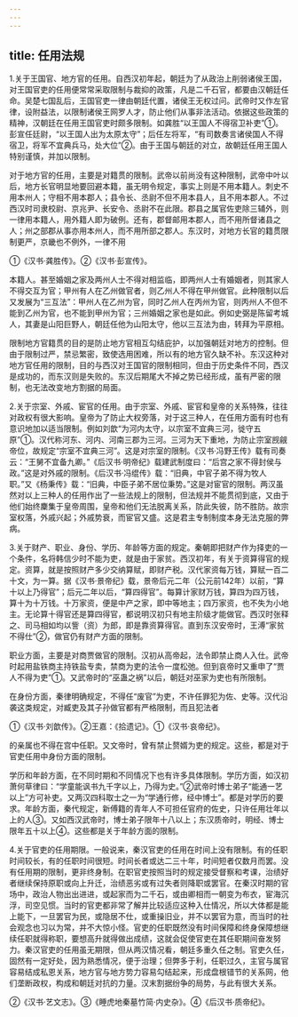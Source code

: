 ```yaml
---
---
---
```

title: 任用法规
---



1.关于王国官、地方官的任用。自西汉初年起，朝廷为了从政治上削弱诸侯王国，对王国官吏的任用便常常采取限制与裁抑的政策，凡是二千石官，都要由汉朝廷任命。吴楚七国乱后，王国官吏一律由朝廷代置，诸侯王无权过问。武帝时又作左官律，设附益法，以限制诸侯王网罗人才，防止他们从事非法活动。依据这些政策的精神，汉朝廷在任用王国官吏时颇多限制。如龚胜“以王国人不得宿卫补吏”①。彭宣任廷尉，“以王国人出为太原太守”；后任左将军，“有司数奏言诸侯国人不得宿卫，将军不宜典兵马，处大位”②。由于王国与朝廷的对立，故朝廷任用王国人特别谨慎，并加以限制。

对于地方官的任用，主要是对籍贯的限制。武帝以前尚没有这种限制，武帝中叶以后，地方长官明显地要回避本籍，虽无明令规定，事实上则是不用本籍人。刺史不用本州人；守相不用本郡人；县令长、丞尉不但不用本县人，且不用本郡人。不过西汉时司隶校尉、京兆尹、长安令、丞尉不在此限。郡县之属官佐吏除三辅外，则一律用本籍人，用外籍人即为破例。还有，郡督邮用本郡人，而不用所督诸县之人；州之部郡从事亦用本州人，而不用所部之郡人。东汉时，对地方长官的籍贯限制更严，京畿也不例外，一律不用

①《汉书·龚胜传》。②《汉书·彭宣传》。

本籍人。甚至婚姻之家及两州人士不得对相监临，即两州人士有婚姻者，则其家人不得交互为官；甲州有人在乙州做官者，则乙州人不得在甲州做官。此种限制以后又发展为“三互法”：甲州人在乙州为官，同时乙州人在丙州为官，则丙州人不但不能到乙州为官，也不能到甲州为官；三州婚姻之家也是如此。例如史弼是陈留考城人，其妻是山阳巨野人，朝廷任他为山阳太守，他以三互法为由，转拜为平原相。

限制地方官籍贯的目的是防止地方官相互勾结庇护，以加强朝廷对地方的控制。但由于限制过严，禁忌繁密，致使选用困难，所以有的地方官久缺不补。东汉这种对地方官任用的限制，目的与西汉对王国官的限制相同，但由于历史条件不同，西汉是成功的，而东汉则是失败的。东汉后期尾大不掉之势已经形成，虽有严密的限制，也无法改变地方割据的局面。

2.关于宗室、外戚、宦官的任用。由于宗室、外戚、宦官和皇帝的关系特殊，往往对政权有很大影响。皇帝为了防止大权旁落，对于这三种人，在任用方面有时也有意识地加以适当限制。例如刘歆“为河内太守，以宗室不宜典三河，徙守五原”①。汉代称河东、河内、河南三郡为三河。三河为天下重地，为防止宗室觊觎帝位，故规定“宗室不宜典三河”。这是对宗室的限制。《汉书·冯野王传》载有司奏云：“王舅不宜备九卿。”《后汉书·明帝纪》载建武制度曰：“后宫之家不得封侯与政。”这是对外戚的限制。《后汉书·冯绲传》载：“旧典，中官子弟不得为牧人职。”又《杨秉传》载：“旧典，中臣子弟不居位秉势。”这是对宦官的限制。两汉虽然对以上三种人的任用作出了一些法规上的限制，但法规并不能贯彻到底，又由于他们始终麇集于皇帝周围，皇帝和他们无法脱离关系，防此失彼，防不胜防。故宗室权落，外戚兴起；外戚势衰，而宦官又盛。这是君主专制制度本身无法克服的弊病。

3.关于财产、职业、身份、学历、年龄等方面的规定。秦朝即把财产作为择吏的一个条件，名将韩信少时不能为吏，就是由于家贫。西汉初年，有关于资算得官的规定。资算，就是按照财产多少交纳算赋，即财产税。汉代家资每万钱，算赋一百二十文，为一算。据《汉书·景帝纪》载，景帝后元二年（公元前142年）以前，“算十以上乃得官”；后元二年以后，“算四得官”。每算计家财万钱，算四为四万钱，算十为十万钱。十万家资，便是中产之家，即中等地主；四万家资，也不失为小地主。无论算十得官还是算四得官，都说明汉初只有地主阶级才能做官。西汉时张释之、司马相如均以訾（资）为郎，即是靠资算得官。直到东汉安帝时，王溥“家贫不得仕”②，做官仍有财产方面的限制。

职业方面，主要是对商贾做官的限制。汉初从高帝起，法令即禁止商人入仕。武帝时起用盐铁商主持铁盐专卖，禁商为吏的法令一度松弛。但到哀帝时又重申了“贾人不得为吏”①。又武帝时的“巫蛊之祸”以后，朝廷对巫家为吏也有所限制。

在身份方面，秦律明确规定，不得任“废官”为吏，不许任罪犯为佐、史等。汉代沿袭这类规定，对臧吏及其子孙做官都有严格限制，而且犯法者

①《汉书·刘歆传》。②王嘉：《拾遗记》。①《汉书·哀帝纪》。

的亲属也不得在宫中任职。又文帝时，曾有禁止赘婿为吏的规定。这些，都是对于官吏任用中身份方面的限制。

学历和年龄方面，在不同时期和不同情况下也有许多具体限制。学历方面，如汉初萧何草律曰：“学童能讽书九千字以上，乃得为史。”②武帝时博士弟子“能通一艺以上”方可补吏。又两汉四科取士之一为“学通行修，经中博士”。都是对学历的要求。年龄方面，秦代规定，新傅籍的青年人不可担任官府的佐史，只许任用壮年以上的人③。又如西汉武帝时，博士弟子限年十八以上；东汉质帝时，明经、博士限年五十以上④。这些都是关于年龄方面的限制。

4.关于官吏的任用期限。一般说来，秦汉官吏的任用在时间上没有限制。有的任职时间较长，有的任职时间很短。时间长者或达二三十年，时间短者仅数月而罢。没有任用期的限制，更非终身制。在职官吏按照当时的规定接受督察和考课，治绩好者继续保持原职或向上升迁，治绩恶劣或有过失者则降职或罢官。在秦汉时期的官场中，政治人物出出进进，或起家而为二千石，或由卿相而一朝变为布衣，宦海沉浮，司空见惯。当时的官吏都非常了解并比较适应这种入仕情况，所以大体都是能上能下，一旦罢官为民，或隐居不仕，或重操旧业，并不以罢官为意，而当时的社会观念也习以为常，并不大惊小怪。官吏的任职既然没有时间保障和终身保障想继续任职就得称职，要想高升就得做出成绩，这就会促使官吏在其任职期间奋发努力。秦汉官吏的任用虽无期限，但从两汉情况看，朝廷多重久任之制。官吏久任，固然有一定好处，因为熟悉情况，便于治理；但弊多于利，任职过久，主官与属官容易结成私恩关系，地方官与地方势力容易勾结起来，形成盘根错节的关系网，他们垄断政权，构成和朝廷对抗的力量。汉末割据纷争的局势，与此有很大关系。

②《汉书·艺文志》。③《睡虎地秦墓竹简·内史杂》。④《后汉书·质帝纪》。